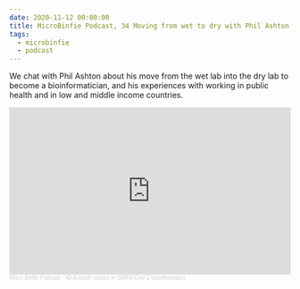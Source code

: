 ```yaml
---
date: 2020-11-12 00:00:00
title: MicroBinfie Podcast, 34 Moving from wet to dry with Phil Ashton
tags:
  - microbinfie
  - podcast
---
```

We chat with Phil Ashton about his move from the wet lab into the dry
lab to become a bioinformatician, and his experiences with working in
public health and in low and middle income countries.

<iframe width="100%" height="300" scrolling="no" frameborder="no" allow="autoplay" src="https://w.soundcloud.com/player/?url=https%3A//api.soundcloud.com/tracks/907334761&color=%23ff5500&auto_play=false&hide_related=false&show_comments=true&show_user=true&show_reposts=false&show_teaser=true&visual=true"></iframe><div style="font-size: 10px; color: #cccccc;line-break: anywhere;word-break: normal;overflow: hidden;white-space: nowrap;text-overflow: ellipsis; font-family: Interstate,Lucida Grande,Lucida Sans Unicode,Lucida Sans,Garuda,Verdana,Tahoma,sans-serif;font-weight: 100;"><a href="https://soundcloud.com/microbinfie" title="Micro Binfie Podcast" target="_blank" style="color: #cccccc; text-decoration: none;">Micro Binfie Podcast</a> · <a href="https://soundcloud.com/microbinfie/40-a-crash-course-in-sars-cov-2-bioinformatics" title="34 Moving from wet to dry with Phil Ashton" target="_blank" style="color: #cccccc; text-decoration: none;">40 A crash course in SARS-CoV-2 bioinformatics</a></div>
